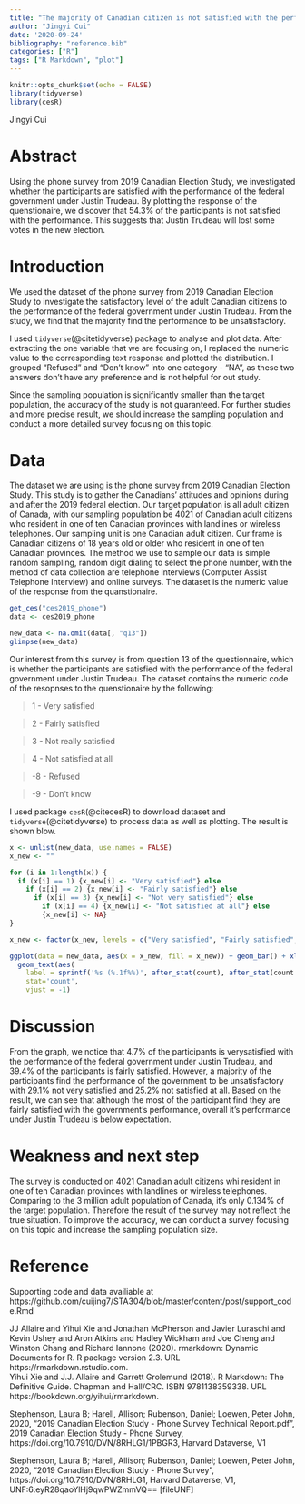 ```yaml
---
title: "The majority of Canadian citizen is not satisfied with the performance of the federal government under Justin Trudeau"
author: "Jingyi Cui"
date: '2020-09-24'
bibliography: "reference.bib"
categories: ["R"]
tags: ["R Markdown", "plot"]
---
```


```r
knitr::opts_chunk$set(echo = FALSE)
library(tidyverse)
library(cesR)
```

Jingyi Cui

# Abstract

Using the phone survey from 2019 Canadian Election Study, we investigated whether the participants are satisfied with the performance of the federal government under Justin Trudeau. By plotting the response of the quenstionaire, we discover that $54.3\%$ of the participants is not satisfied with the performance. This suggests that Justin Trudeau will lost some votes in the new election.

# Introduction

We used the dataset of the phone survey from 2019 Canadian Election Study to investigate the satisfactory level of the adult Canadian citizens to the performance of the federal government under Justin Trudeau. From the study, we find that the majority find the performance to be unsatisfactory.

I used `tidyverse`(@citetidyverse) package to analyse and plot data. After extracting the one variable that we are focusing on, I replaced the numeric value to the corresponding text response and plotted the distribution. I grouped "Refused" and "Don't know" into one category - "NA", as these two answers don't have any preference and is not helpful for out study.

Since the sampling population is significantly smaller than the target population, the accuracy of the study is not guaranteed. For further studies and more precise result, we should increase the sampling population and conduct a more detailed survey focusing on this topic.

# Data

The dataset we are using is the phone survey from 2019 Canadian Election Study. This study is to gather the Canadians’ attitudes and opinions during and after the 2019 federal election. 
Our target population is all adult citizen of Canada, with our sampling population be 4021 of Canadian adult citizens who resident in one of ten Canadian provinces with landlines or wireless telephones. 
Our sampling unit is one Canadian adult citizen. 
Our frame is Canadian citizens of 18 years old or older who resident in one of ten Canadian provinces. 
The method we use to sample our data is simple random sampling, random digit dialing to select the phone number, with the method of data collection are telephone interviews (Computer Assist Telephone Interview) and online surveys.
The dataset is the numeric value of the response from the quanstionaire. 

```r
get_ces("ces2019_phone")
data <- ces2019_phone
```

```r
new_data <- na.omit(data[, "q13"])
glimpse(new_data)
```

Our interest from this survey is from question 13 of the questionnaire, which is whether the participants are satisfied with the performance of the federal government under Justin Trudeau.
The dataset contains the numeric code of the resopnses to the quenstionaire by the following:\

> 1 - Very satisfied

> 2 - Fairly satisfied

> 3 - Not really satisfied

> 4 - Not satisfied at all

> \-8 - Refused

> \-9 - Don't know


I used package `cesR`(@citecesR) to download dataset and `tidyverse`(@citetidyverse) to process data as well as plotting. The result is shown blow.

```r
x <- unlist(new_data, use.names = FALSE)
x_new <- ""

for (i in 1:length(x)) {
  if (x[i] == 1) {x_new[i] <- "Very satisfied"} else
    if (x[i] == 2) {x_new[i] <- "Fairly satisfied"} else
      if (x[i] == 3) {x_new[i] <- "Not very satisfied"} else
        if (x[i] == 4) {x_new[i] <- "Not satisfied at all"} else
        {x_new[i] <- NA}
}

x_new <- factor(x_new, levels = c("Very satisfied", "Fairly satisfied", "Not very satisfied", "Not satisfied at all", NA))

ggplot(data = new_data, aes(x = x_new, fill = x_new)) + geom_bar() + xlab("options") +
  geom_text(aes(
    label = sprintf('%s (%.1f%%)', after_stat(count), after_stat(count / sum(count) * 100))),
    stat='count', 
    vjust = -1)

```

# Discussion

From the graph, we notice that $4.7\%$ of the participants is verysatisfied with the performance of the federal government under Justin Trudeau, and $39.4\%$ of the participants is fairly satisfied. However, a majority of the participants find the performance of the government to be unsatisfactory with $29.1\%$ not very satisfied and $25.2\%$ not satisfied at all. Based on the result, we can see that although the most of the participant find they are fairly satisfied with the government's performance, overall it's performance under Justin Trudeau is below expectation.

# Weakness and next step

The survey is conducted on 4021  Canadian adult citizens whi resident in one of ten Canadian provinces with landlines or wireless telephones. Comparing to the 3 million adult population of Canada, it's only $0.134\%$ of the target population. Therefore the result of the survey may not reflect the true situation. To improve the accuracy, we can conduct a survey focusing on this topic and increase the sampling population size.


# Reference

Supporting code and data availiable at https://github.com/cuijing7/STA304/blob/master/content/post/support_code.Rmd

JJ Allaire and Yihui Xie and Jonathan McPherson and Javier Luraschi and Kevin Ushey and Aron Atkins and Hadley Wickham and Joe Cheng and Winston Chang and Richard Iannone (2020). rmarkdown: Dynamic Documents for R. R package version 2.3. URL https://rmarkdown.rstudio.com. \
Yihui Xie and J.J. Allaire and Garrett Grolemund (2018). R Markdown: The Definitive Guide. Chapman and Hall/CRC. ISBN 9781138359338. URL https://bookdown.org/yihui/rmarkdown.
  
Stephenson, Laura B; Harell, Allison; Rubenson, Daniel; Loewen, Peter John, 2020, "2019 Canadian Election Study - Phone Survey Technical Report.pdf", 2019 Canadian Election Study - Phone Survey, https://doi.org/10.7910/DVN/8RHLG1/1PBGR3, Harvard Dataverse, V1

Stephenson, Laura B; Harell, Allison; Rubenson, Daniel; Loewen, Peter John, 2020, "2019 Canadian Election Study - Phone Survey", https://doi.org/10.7910/DVN/8RHLG1, Harvard Dataverse, V1, UNF:6:eyR28qaoYlHj9qwPWZmmVQ== [fileUNF]
